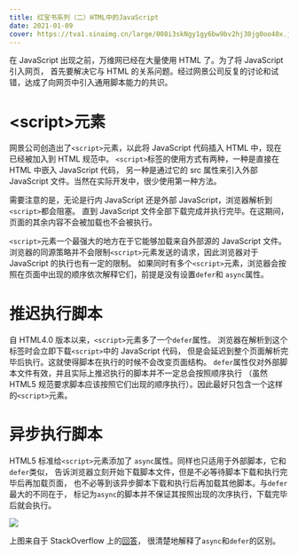 ```yaml
---
title: 红宝书系列（二）HTML中的JavaScript
date: 2021-01-09
cover: https://tva1.sinaimg.cn/large/008i3skNgy1gy6bw9bv2hj30jg0oo40x.jpg
---
```


在 JavaScript 出现之前，万维网已经在大量使用 HTML 了。为了将 JavaScript 引入网页，
首先要解决它与 HTML 的关系问题。经过网景公司反复的讨论和试错，达成了向网页中引入通用脚本能力的共识。

# <script\>元素

网景公司创造出了`<script>`元素，以此将 JavaScript 代码插入 HTML 中，现在已经被加入到 HTML 规范中。
`<script>`标签的使用方式有两种，一种是直接在 HTML 中嵌入 JavaScript 代码，
另一种是通过它的 src 属性来引入外部 JavaScript 文件。当然在实际开发中，很少使用第一种方法。

需要注意的是，无论是行内 JavaScript 还是外部 JavaScript，浏览器解析到`<script>`都会阻塞。
直到 JavaScript 文件全部下载完成并执行完毕。在这期间，页面的其余内容不会被加载也不会被执行。

`<script>`元素一个最强大的地方在于它能够加载来自外部源的 JavaScript 文件。
浏览器的同源策略并不会限制`<script>`元素发送的请求，因此浏览器对于 JavaScript 的执行也有一定的限制。
如果同时有多个`<script>`元素，浏览器会按照在页面中出现的顺序依次解释它们，前提是没有设置`defer`和
`async`属性。

# 推迟执行脚本

自 HTML4.0 版本以来，`<script>`元素多了一个`defer`属性。
浏览器在解析到这个标签时会立即下载`<script>`中的 JavaScript 代码，
但是会延迟到整个页面解析完毕后执行。这就使得脚本在执行的时候不会改变页面结构。
`defer`属性仅对外部脚本文件有效，并且实际上推迟执行的脚本并不一定总会按照顺序执行
（虽然 HTML5 规范要求脚本应该按照它们出现的顺序执行）。因此最好只包含一个这样的`<script>`元素。

# 异步执行脚本

HTML5 标准给`<script>`元素添加了 `async`属性。同样也只适用于外部脚本，它和`defer`类似，
告诉浏览器立刻开始下载脚本文件，但是不必等待脚本下载和执行完毕后再加载页面，
也不必等到该异步脚本下载和执行后再加载其他脚本。与`defer`最大的不同在于，
标记为`async`的脚本并不保证其按照出现的次序执行，下载完毕后就会执行。

![](https://tva1.sinaimg.cn/large/008i3skNgy1gy7ngctjtpj30m90mmq5d.jpg)

上图来自于 StackOverflow 上的[回答](https://stackoverflow.com/questions/10808109/script-tag-async-defer)，
很清楚地解释了`async`和`defer`的区别。
